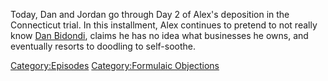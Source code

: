 {{DEFAULTSORT:
    #_EPISODE_0745:Formulaic Objections Part 10
}}{{Episode
    | title           = Formulaic Objections Part 10
    | caption         = Listen to this episode on [https://knowledgefight.libsyn.com/745-formulaic-objections-part-10 Libsyn] [https://open.spotify.com/episode/69kZPZ0goCHKwKXP2vqXNf Spotify], Read the [[Transcript/745: Formulaic Objections Part 10|Unofficial Transcript]], View discussion on [https://reddit.com/yqarfe Reddit]
    | episodeNumber   = 745
    | length          = 02:45:33
    | airDate         = November 9, 2022
    | episodeType     = [[:Category:Formulaic Objections|Formulaic Objections]]
    | appearance      = [[Chris Mattei]], [[Norm Pattis]], [[Rob Jacobson]], [[Glenn Beck]], [[Robbie Parker]]
    | previousEpisode = [[744: November 3, 2022]]
    | nextEpisode     = [[746: The Infowars All-Star Midterm Coverage Spectacular]]
}}

{{Stub}}

Today, Dan and Jordan go through Day 2 of Alex's deposition in the Connecticut trial. In this installment, Alex continues to pretend to not really know [[Dan Bidondi]], claims he has no idea what businesses he owns, and eventually resorts to doodling to self-soothe.

[[Category:Episodes]]
[[Category:Formulaic Objections]]
